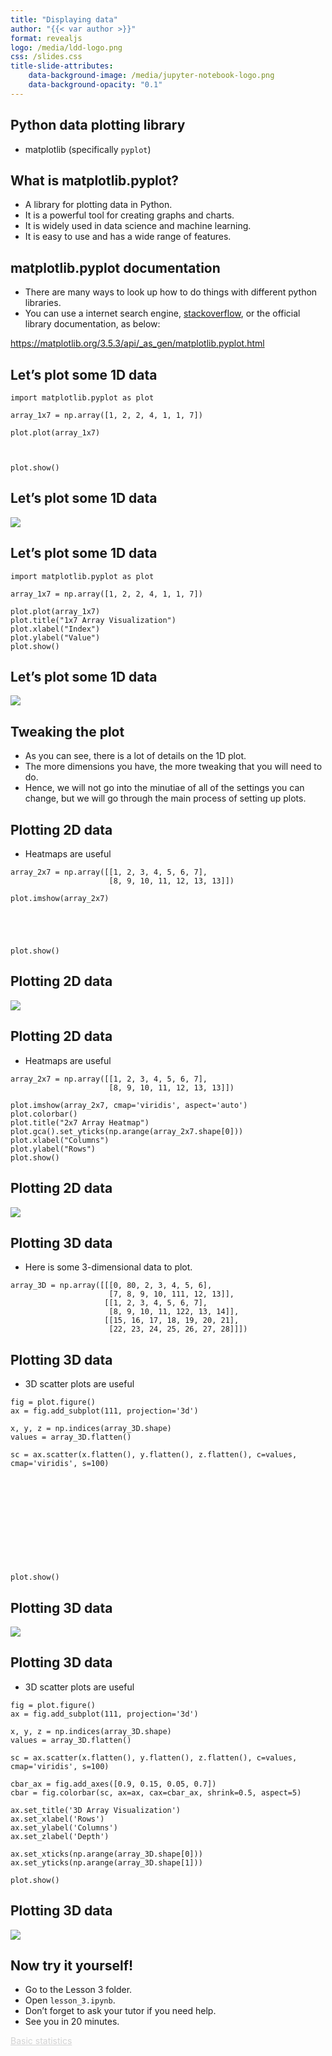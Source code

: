 ```yaml
---
title: "Displaying data"
author: "{{< var author >}}"
format: revealjs
logo: /media/ldd-logo.png
css: /slides.css
title-slide-attributes:
    data-background-image: /media/jupyter-notebook-logo.png
    data-background-opacity: "0.1"
---
```


## Python data plotting library

* matplotlib (specifically `pyplot`)


## What is matplotlib.pyplot?

* A library for plotting data in Python.
* It is a powerful tool for creating graphs and charts.
* It is widely used in data science and machine learning.
* It is easy to use and has a wide range of features.

## matplotlib.pyplot documentation

* There are many ways to look up how to do things with different python libraries.
* You can use a internet search engine, [stackoverflow](https://stackoverflow.com/questions/8575062/how-to-show-matplotlib-plots), or the official library documentation, as below:

[https://matplotlib.org/3.5.3/api/_as_gen/matplotlib.pyplot.html](https://matplotlib.org/3.5.3/api/_as_gen/matplotlib.pyplot.html)

## Let's plot some 1D data

```.python
import matplotlib.pyplot as plot

array_1x7 = np.array([1, 2, 2, 4, 1, 1, 7])

plot.plot(array_1x7)



plot.show()
```

## Let's plot some 1D data

![](/media/1d-plot-pyplot-basic.png){.centre-full-image .top-55}


## Let's plot some 1D data

```.python
import matplotlib.pyplot as plot

array_1x7 = np.array([1, 2, 2, 4, 1, 1, 7])

plot.plot(array_1x7)
plot.title("1x7 Array Visualization")
plot.xlabel("Index")
plot.ylabel("Value")
plot.show()
```

## Let's plot some 1D data

![](/media/1d-plot-pyplot.png){.centre-full-image .top-55}


## Tweaking the plot

* As you can see, there is a lot of details on the 1D plot. 
* The more dimensions you have, the more tweaking that you will need to do.
* Hence, we will not go into the minutiae of all of the settings you can change, but we will go through the main process of setting up plots. 


## Plotting 2D data

* Heatmaps are useful

```.python
array_2x7 = np.array([[1, 2, 3, 4, 5, 6, 7],
                      [8, 9, 10, 11, 12, 13, 13]])

plot.imshow(array_2x7)





plot.show()
```

## Plotting 2D data

![](/media/2d-heatmap-pyplot-basic.png){.centre-full-image .top-55}


## Plotting 2D data

* Heatmaps are useful

```.python
array_2x7 = np.array([[1, 2, 3, 4, 5, 6, 7],
                      [8, 9, 10, 11, 12, 13, 13]])

plot.imshow(array_2x7, cmap='viridis', aspect='auto')
plot.colorbar()
plot.title("2x7 Array Heatmap")
plot.gca().set_yticks(np.arange(array_2x7.shape[0]))
plot.xlabel("Columns")
plot.ylabel("Rows")
plot.show()
```


## Plotting 2D data

![](/media/2d-heatmap-pyplot.png){.centre-full-image .top-55}


## Plotting 3D data

* Here is some 3-dimensional data to plot.

```.python
array_3D = np.array([[[0, 80, 2, 3, 4, 5, 6],
                      [7, 8, 9, 10, 111, 12, 13]],
                     [[1, 2, 3, 4, 5, 6, 7],
                      [8, 9, 10, 11, 122, 13, 14]],
                     [[15, 16, 17, 18, 19, 20, 21],
                      [22, 23, 24, 25, 26, 27, 28]]])
```


## Plotting 3D data {.smaller}

* 3D scatter plots are useful

```.python
fig = plot.figure()
ax = fig.add_subplot(111, projection='3d')

x, y, z = np.indices(array_3D.shape)
values = array_3D.flatten()

sc = ax.scatter(x.flatten(), y.flatten(), z.flatten(), c=values, cmap='viridis', s=100)












plot.show()
```


## Plotting 3D data

![](/media/3d-scatterplot-pyplot-basic.png){.centre-full-image .top-55}


## Plotting 3D data {.smaller}

* 3D scatter plots are useful

```.python
fig = plot.figure()
ax = fig.add_subplot(111, projection='3d')

x, y, z = np.indices(array_3D.shape)
values = array_3D.flatten()

sc = ax.scatter(x.flatten(), y.flatten(), z.flatten(), c=values, cmap='viridis', s=100)

cbar_ax = fig.add_axes([0.9, 0.15, 0.05, 0.7]) 
cbar = fig.colorbar(sc, ax=ax, cax=cbar_ax, shrink=0.5, aspect=5)

ax.set_title('3D Array Visualization')
ax.set_xlabel('Rows')
ax.set_ylabel('Columns')
ax.set_zlabel('Depth')

ax.set_xticks(np.arange(array_3D.shape[0]))
ax.set_yticks(np.arange(array_3D.shape[1]))

plot.show()
```


## Plotting 3D data

![](/media/3d-scatterplot-pyplot.png){.centre-full-image .top-55}

## Now try it yourself!

* Go to the Lesson 3 folder.
* Open `lesson_3.ipynb`.
* Don't forget to ask your tutor if you need help.
* See you in 20 minutes.

```{=html}
<div class="bottom-right">
    <a href="https://letsdodigital.org/learn/learn-python/module-3/5-manipulating-images.html" style="color: lightgrey;">Basic statistics</a>
</div>
```